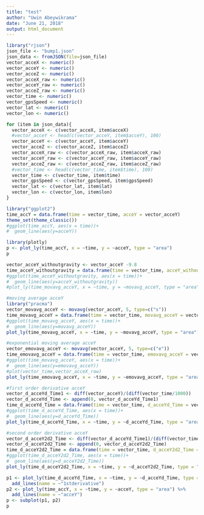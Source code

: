 ```yaml
---
title: "test"
author: "Uwin Abeywikrama"
date: "June 21, 2018"
output: html_document
---
```


```r
library("rjson")
json_file <- "bump1.json"
json_data <- fromJSON(file=json_file)
vector_acceX <- numeric()
vector_acceY <- numeric()
vector_acceZ <- numeric()
vector_acceX_raw <- numeric()
vector_acceY_raw <- numeric()
vector_acceZ_raw <- numeric()
vector_time <- numeric()
vector_gpsSpeed <- numeric()
vector_lat <- numeric()
vector_lon <- numeric()

for (item in json_data){
  vector_acceX <- c(vector_acceX, item$acceX)
  #vector_acceY <- head(c(vector_acceY, item$acceY), 100)
  vector_acceY <- c(vector_acceY, item$acceY)
  vector_acceZ <- c(vector_acceZ, item$acceZ)
  vector_acceX_raw <- c(vector_acceX_raw, item$acceX_raw)
  vector_acceY_raw <- c(vector_acceY_raw, item$acceY_raw)
  vector_acceZ_raw <- c(vector_acceZ_raw, item$acceZ_raw)
  #vector_time <- head(c(vector_time, item$time), 100)
  vector_time <- c(vector_time, item$time)
  vector_gpsSpeed <- c(vector_gpsSpeed, item$gpsSpeed)
  vector_lat <- c(vector_lat, item$lat)
  vector_lon <- c(vector_lon, item$lon)
}

```
```r
library("ggplot2")
time_accY = data.frame(time = vector_time, acceY = vector_acceY)
theme_set(theme_classic())
#ggplot(time_accY, aes(x = time))+
#  geom_line(aes(y=acceY))
```

```r
library(plotly)
p <- plot_ly(time_accY, x = ~time, y = ~acceY, type = "area")
p
```

```r
vector_acceY_withoutgravity <- vector_acceY -9.8
time_acceY_withoutgravity = data.frame(time = vector_time, acceY_withoutgravity = vector_acceY_withoutgravity)
#ggplot(time_acceY_withoutgravity, aes(x = time))+
#  geom_line(aes(y=acceY_withoutgravity))
#plot_ly(time_movavg_acceY, x = ~time, y = ~movavg_acceY, type = "area")
```

```r
#moving average acceY
library("pracma")
vector_movavg_acceY <- movavg(vector_acceY, 5, type=c("s"))
time_movavg_acceY = data.frame(time = vector_time, movavg_acceY = vector_movavg_acceY)
#ggplot(time_movavg_acceY, aes(x = time))+
#  geom_line(aes(y=movavg_acceY))
plot_ly(time_movavg_acceY, x = ~time, y = ~movavg_acceY, type = "area")
```


```r
#exponential moving average acceY
vector_emovavg_acceY <- movavg(vector_acceY, 5, type=c("e"))
time_emovavg_acceY = data.frame(time = vector_time, emovavg_acceY = vector_emovavg_acceY)
#ggplot(time_movavg_acceY, aes(x = time))+
#  geom_line(aes(y=emovavg_acceY))
#plot(vector_time,vector_acceX_raw)
plot_ly(time_emovavg_acceY, x = ~time, y = ~emovavg_acceY, type = "area")
```
```r
#first order derivative acceY
vector_d_acceYd_Time1 <- diff(vector_acceY)/(diff(vector_time/1000))
vector_d_acceYd_Time <- append(0, vector_d_acceYd_Time1)
time_d_acceYd_Time = data.frame(time = vector_time, d_acceYd_Time = vector_d_acceYd_Time)
#ggplot(time_d_acceYd_Time, aes(x = time))+
#  geom_line(aes(y=d_acceYd_Time))
plot_ly(time_d_acceYd_Time, x = ~time, y = ~d_acceYd_Time, type = "area")

```

```r
#second order derivative acceY
vector_d_acceY2d2_Time <- diff(vector_d_acceYd_Time1)/(diff(vector_time))
vector_d_acceY2d2_Time <- append(0, vector_d_acceY2d2_Time)
time_d_acceY2d2_Time = data.frame(time = vector_time, d_acceY2d2_Time = vector_d_acceY2d2_Time)
#ggplot(time_d_acceY2d2_Time, aes(x = time))+
#  geom_line(aes(y=d_acceY2d2_Time))
plot_ly(time_d_acceY2d2_Time, x = ~time, y = ~d_acceY2d2_Time, type = "area")
```

```r
p1 <- plot_ly(time_d_acceYd_Time, x = ~time, y = ~d_acceYd_Time, type = "area") %>%
  add_lines(name = ~"1stderivative")
p2 <- plot_ly(time_accY, x = ~time, y = ~acceY, type = "area") %>%
  add_lines(name = ~"acceY")
p <- subplot(p1, p2)
p
```



























